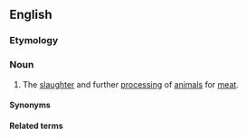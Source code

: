 ==English==

===Etymology===
{{compound|en|meat|packing}}

===Noun===
{{en-noun|-}}

# {{lb|en|US}} The [[slaughter]] and further [[processing]] of [[animal]]s for [[meat]].

====Synonyms====
{{col3|en|
|[[packing]] (informal)
}}

====Related terms====
{{rel3|en|
|meatpacker
|packer
}}